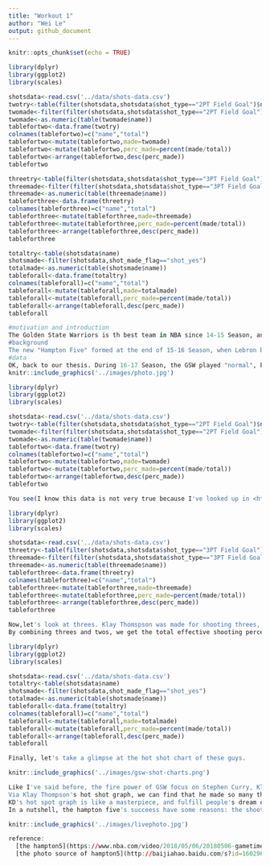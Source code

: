```yaml
---
title: "Workout 1"
author: "Wei Le"
output: github_document
---
```


```r
knitr::opts_chunk$set(echo = TRUE)
```

```r
library(dplyr)
library(ggplot2)
library(scales)

shotsdata<-read.csv('../data/shots-data.csv')
twotry<-table(filter(shotsdata,shotsdata$shot_type=="2PT Field Goal")$name)
twomade<-filter(filter(shotsdata,shotsdata$shot_type=="2PT Field Goal"),shot_made_flag=="shot_yes")
twomade<-as.numeric(table(twomade$name))
tablefortwo<-data.frame(twotry)
colnames(tablefortwo)=c("name","total")
tablefortwo<-mutate(tablefortwo,made=twomade)
tablefortwo<-mutate(tablefortwo,perc_made=percent(made/total))
tablefortwo<-arrange(tablefortwo,desc(perc_made))
tablefortwo

threetry<-table(filter(shotsdata,shotsdata$shot_type=="3PT Field Goal")$name)
threemade<-filter(filter(shotsdata,shotsdata$shot_type=="3PT Field Goal"),shot_made_flag=="shot_yes")
threemade<-as.numeric(table(threemade$name))
tableforthree<-data.frame(threetry)
colnames(tableforthree)=c("name","total")
tableforthree<-mutate(tableforthree,made=threemade)
tableforthree<-mutate(tableforthree,perc_made=percent(made/total))
tableforthree<-arrange(tableforthree,desc(perc_made))
tableforthree

totaltry<-table(shotsdata$name)
shotsmade<-filter(shotsdata,shot_made_flag=="shot_yes")
totalmade<-as.numeric(table(shotsmade$name))
tableforall<-data.frame(totaltry)
colnames(tableforall)=c("name","total")
tableforall<-mutate(tableforall,made=totalmade)
tableforall<-mutate(tableforall,perc_made=percent(made/total))
tableforall<-arrange(tableforall,desc(perc_made))
tableforall
```


```r
#motivation and introduction
The Golden State Warriors is th best team in NBA since 14-15 Season, any word to praise GSW is definitely beyond desciption. As a fan and a writer from Oakland "local sport agency", I have to analysis Warriors's success these years to find out what makes GSW so great.
#background
The new "Hampton Five" formed at the end of 15-16 Season, when Lebron beat the GSW via unfare referee's suspension on Draymond Green on the fifth final, which led to the low morale and a downturn of the so-called "North Carolina Eagle", Harrison Barnes, who misses infinite threes in the last two finals. Since then, GSW tried to inhance their weakness at SF. Fortunately, as the loser of Western Conference Final, the Oklahoma City Thunder's Big Bodss, Kevin Durant, was convinced to join GSW after Draymond Green's "phonecall recruiting". You know what happened after that: two championships in a row and swept away the Cavaliers last year, what a magnificant, splendid revenge!
#data
OK, back to our thesis. During 16-17 Season, the GSW played "normal", but still won 67 games, the new "Hampton Five" was the main reason why they played so well. To make it clear, I list the Effective shooting percentage of them.
knitr::include_graphics('../images/photo.jpg')

```


```r
library(dplyr)
library(ggplot2)
library(scales)

shotsdata<-read.csv('../data/shots-data.csv')
twotry<-table(filter(shotsdata,shotsdata$shot_type=="2PT Field Goal")$name)
twomade<-filter(filter(shotsdata,shotsdata$shot_type=="2PT Field Goal"),shot_made_flag=="shot_yes")
twomade<-as.numeric(table(twomade$name))
tablefortwo<-data.frame(twotry)
colnames(tablefortwo)=c("name","total")
tablefortwo<-mutate(tablefortwo,made=twomade)
tablefortwo<-mutate(tablefortwo,perc_made=percent(made/total))
tablefortwo<-arrange(tablefortwo,desc(perc_made))
tablefortwo
```

```r
You see(I know this data is not very true because I've looked up in <https://www.basketball-reference.com/players/c/curryst01.html> but no correspongding 3 made, Stephen Curry never made exactly 280 threes even till now), they made such a good shooting percentage in field goals, even the three's! For instance, Andre Iguodala made 134 of 210 in the whole season, with the effective shooting % of 63.8%! You know, this kind of shooting percentage ususally comes from a center like JaVale McGee or DeAndre Jordan, but Andre Iguoodala is a forward! Likewise, KD got 390 of 643, which is also above 60%, so incredible! No wonder KD is the second best player in League(I personally think Stephen Curry as the best but I know that Lebron James won't agree with me lol)! As a SF, KD has the body near 7 foot and armspread over 7'6'', he is really a monster in the SF world, so he can always make middle distance field goals because no one can defend him without change position or double team(up). What really surprises me is that Stephen Curry made 304 out of 563, also as 54%. We always know that Stephen is famous for his threes, especailly 402 threes in Season 15-16, but he did a great job in two points as well! Klay, as usual, played as a spot up shooter, aka catch and shoot player, got 329 of 640, which is very decent. Draymond Green is an organizer on court, so he did not shoot quite well, but his meaning to the GSW could not simply valued by points, but by defense and assists.


```

```r
library(dplyr)
library(ggplot2)
library(scales)

shotsdata<-read.csv('../data/shots-data.csv')
threetry<-table(filter(shotsdata,shotsdata$shot_type=="3PT Field Goal")$name)
threemade<-filter(filter(shotsdata,shotsdata$shot_type=="3PT Field Goal"),shot_made_flag=="shot_yes")
threemade<-as.numeric(table(threemade$name))
tableforthree<-data.frame(threetry)
colnames(tableforthree)=c("name","total")
tableforthree<-mutate(tableforthree,made=threemade)
tableforthree<-mutate(tableforthree,perc_made=percent(made/total))
tableforthree<-arrange(tableforthree,desc(perc_made))
tableforthree

```


```r
Now,let's look at threes. Klay Thomspson was made for shooting threes, he was just like a machine, could shoot all the vacancy threes, he made 246 out of 580! Stephen Curry deflated his 3 points attempt due to the appearance of KD, but still got 280 of 687, keeping his records of above 200 threes every year for 6 consequtive years(8 years in a row if count this year and Season 17-18). KD had 38.6% of threes which was above average among the League that year. Wait, KD had terrifying shooting percentage in 2 points but also good three points? How could anyone stop him from scoring! Andre Iguodala only got 36% with 58 threes made, already enough for him! Draymond Green attepmted 232 threes but only made 74, under 32%, which was not good enough, if he really wants maximum salary, he'd better perform more aggressive not sign Paul Ritchie as his agent!
By combining threes and twos, we get the total effective shooting percentage. Since I've explained enough about twos and threes, I hope I don't need to analysis again.
```

```r
library(dplyr)
library(ggplot2)
library(scales)

shotsdata<-read.csv('../data/shots-data.csv')
totaltry<-table(shotsdata$name)
shotsmade<-filter(shotsdata,shot_made_flag=="shot_yes")
totalmade<-as.numeric(table(shotsmade$name))
tableforall<-data.frame(totaltry)
colnames(tableforall)=c("name","total")
tableforall<-mutate(tableforall,made=totalmade)
tableforall<-mutate(tableforall,perc_made=percent(made/total))
tableforall<-arrange(tableforall,desc(perc_made))
tableforall
```

```r
Finally, let's take a glimpse at the hot shot chart of these guys.
```


```r
knitr::include_graphics('../images/gsw-shot-charts.png')
```

```r
Like I've said before, the fire power of GSW focus on Stephen Curry, Klay Thompson, and Kevin Durant. They tried thousands of shooting and made quite a lot. From the hot shot chart of Stephen Curry's, you can see he tried a lot threes even at the half court! I'm firmly believed that even you extend the court graph to the half court, you can still find his threes on that half of the court.
Via Klay Thompson's hot shot graph, we can find that he made so many threes at bottom corners, the 90 degrees arc, and 45 degrees arc. Obviously, the GSW customized many tactics around him, not like Stephen Curry, shooting wherever he like.
KD's hot spot graph is like a masterpiece, and fulfill people's dream of an ideal player: a monster at the painted field, decent feeling at middle distance, and good three shooting skills! Perfect!
In a nutshell, the hampton five's succeess have some reasons: the shooters have so great shooting percentage. It's not like every team can set up "five short players" and achieve the championship. First, they need a historical level like Stephen Curry, Klay Thompson, Ray Allen, Reggie Miller; second,an insider monster with nice threes, like Kevin Durant and Giannis Antetokounmpo; third, good defenders, which is most likely to get. As far as I know, the only obstacles to the GSW are age and "salary cap". I really hope the Golden State Warriors can win the championship this year, another three championships in a row! Forming a dynasty just like 91-93, 96-98 Bulls or 00-02 Laers. Go Warriors!
```

```r
knitr::include_graphics('../images/livephoto.jpg')
```


```r
reference:
  [the hampton5](https://www.nba.com/video/2018/05/06/20180506-gametime-hampton-5)
  [the photo source of hampton5](http://baijiahao.baidu.com/s?id=1602965204264106982&wfr=spider&for=pc)
```


